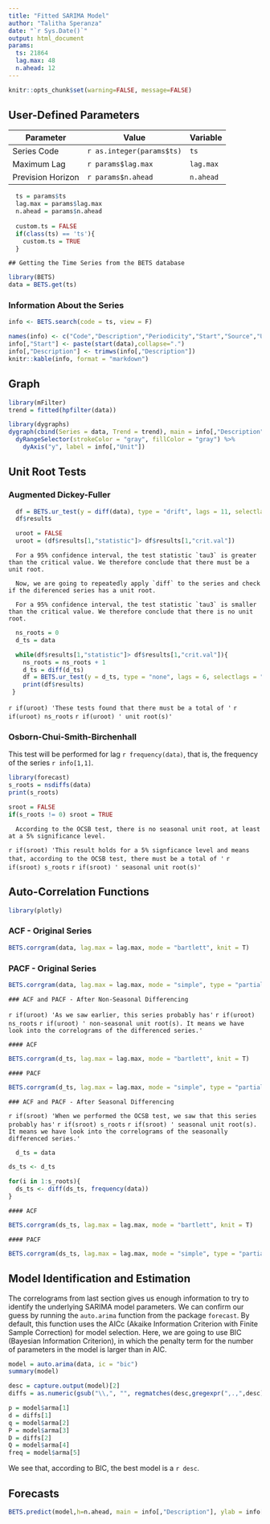 ```yaml
---
title: "Fitted SARIMA Model"
author: "Talitha Speranza"
date: "`r Sys.Date()`"
output: html_document
params:
  ts: 21864
  lag.max: 48
  n.ahead: 12
---
```


```r
knitr::opts_chunk$set(warning=FALSE, message=FALSE)
```

## User-Defined Parameters

 Parameter          | Value              | Variable
 ------------------ | ------------------ | ----------
 Series Code        | `r as.integer(params$ts)`    | `ts` 
 Maximum Lag        | `r params$lag.max` | `lag.max` 
 Prevision Horizon  | `r params$n.ahead` | `n.ahead`  

 
```r
  ts = params$ts
  lag.max = params$lag.max
  n.ahead = params$n.ahead
  
  custom.ts = FALSE
  if(class(ts) == 'ts'){
    custom.ts = TRUE
  }
```

```asis
## Getting the Time Series from the BETS database
```

```r
library(BETS)
data = BETS.get(ts)
```

### Information About the Series

```r
info <- BETS.search(code = ts, view = F)
```


```r
names(info) <- c("Code","Description","Periodicity","Start","Source","Unit")
info[,"Start"] <- paste(start(data),collapse=".")
info[,"Description"] <- trimws(info[,"Description"])
knitr::kable(info, format = "markdown")
```

## Graph

```r
library(mFilter)
trend = fitted(hpfilter(data))

library(dygraphs)
dygraph(cbind(Series = data, Trend = trend), main = info[,"Description"]) %>%
  dyRangeSelector(strokeColor = "gray", fillColor = "gray") %>%
    dyAxis("y", label = info[,"Unit"]) 
```

## Unit Root Tests

### Augmented Dickey-Fuller 

```r
  df = BETS.ur_test(y = diff(data), type = "drift", lags = 11, selectlags = "BIC", level = "5pct")
  df$results
```

```r
  uroot = FALSE
  uroot = (df$results[1,"statistic"]> df$results[1,"crit.val"])
```

```asis
  For a 95% confidence interval, the test statistic `tau3` is greater than the critical value. We therefore conclude that there must be a unit root. 
  
  Now, we are going to repeatedly apply `diff` to the series and check if the diferenced series has a unit root.
```

```asis
  For a 95% confidence interval, the test statistic `tau3` is smaller than the critical value. We therefore conclude that there is no unit root. 
```

```r
  ns_roots = 0
  d_ts = data 

  while(df$results[1,"statistic"]> df$results[1,"crit.val"]){
    ns_roots = ns_roots + 1
    d_ts = diff(d_ts)
    df = BETS.ur_test(y = d_ts, type = "none", lags = 6, selectlags = "BIC", level = "5pct")
    print(df$results)
 }
```
`r if(uroot) 'These tests found that there must be a total of '` `r if(uroot) ns_roots` `r if(uroot) ' unit root(s)'`

### Osborn-Chui-Smith-Birchenhall

This test will be performed for lag `r frequency(data)`, that is, the frequency of the series `r info[1,1]`. 

```r
library(forecast)
s_roots = nsdiffs(data)
print(s_roots)

sroot = FALSE
if(s_roots != 0) sroot = TRUE
```

```asis
  According to the OCSB test, there is no seasonal unit root, at least at a 5% significance level. 
```

`r if(sroot) 'This result holds for a 5% signficance level and means that, according to the OCSB test, there must be a total of '` `r if(sroot) s_roots` `r if(sroot) ' seasonal unit root(s)'`

## Auto-Correlation Functions

```r
library(plotly)
```


### ACF - Original Series

```r
BETS.corrgram(data, lag.max = lag.max, mode = "bartlett", knit = T)
```

### PACF - Original Series

```r
BETS.corrgram(data, lag.max = lag.max, mode = "simple", type = "partial", knit = T)
```


```asis
### ACF and PACF - After Non-Seasonal Differencing
```

`r if(uroot) 'As we saw earlier, this series probably has'` `r if(uroot) ns_roots` `r if(uroot) ' non-seasonal unit root(s). It means we have look into the correlograms of the differenced series.'`

```asis
#### ACF 
```

```r
BETS.corrgram(d_ts, lag.max = lag.max, mode = "bartlett", knit = T)
```

```asis
#### PACF 
```

```r
BETS.corrgram(d_ts, lag.max = lag.max, mode = "simple", type = "partial", knit = T)
```

```asis
### ACF and PACF - After Seasonal Differencing
```

`r if(sroot) 'When we performed the OCSB test, we saw that this series probably has'` `r if(sroot) s_roots` `r if(sroot) ' seasonal unit root(s). It means we have look into the correlograms of the seasonally differenced series.'`

```r
  d_ts = data 
```


```r
ds_ts <- d_ts

for(i in 1:s_roots){
  ds_ts <- diff(ds_ts, frequency(data))
}
```

```asis
#### ACF 
```

```r
BETS.corrgram(ds_ts, lag.max = lag.max, mode = "bartlett", knit = T)
```

```asis
#### PACF 
```

```r
BETS.corrgram(ds_ts, lag.max = lag.max, mode = "simple", type = "partial", knit = T)
```

## Model Identification and Estimation

The correlograms from last section gives us enough information to try to identify the underlying SARIMA model parameters. We can confirm our guess by running the `auto.arima` function from the package `forecast`. By default, this function uses the AICc (Akaike Information Criterion with Finite Sample Correction) for model selection. Here, we are going to use BIC (Bayesian Information Criterion), in which the penalty term for the number of parameters in the model is larger than in AIC.


```r
model = auto.arima(data, ic = "bic")
summary(model)

desc = capture.output(model)[2]
diffs = as.numeric(gsub("\\,", "", regmatches(desc,gregexpr(",.,",desc))[[1]]))

p = model$arma[1]
d = diffs[1]
q = model$arma[2]
P = model$arma[3]
D = diffs[2]
Q = model$arma[4]
freq = model$arma[5]
```

We see that, according to BIC, the best model is a `r desc`.

## Forecasts

```r
BETS.predict(model,h=n.ahead, main = info[,"Description"], ylab = info[,"Unit"], knit = T)
```



